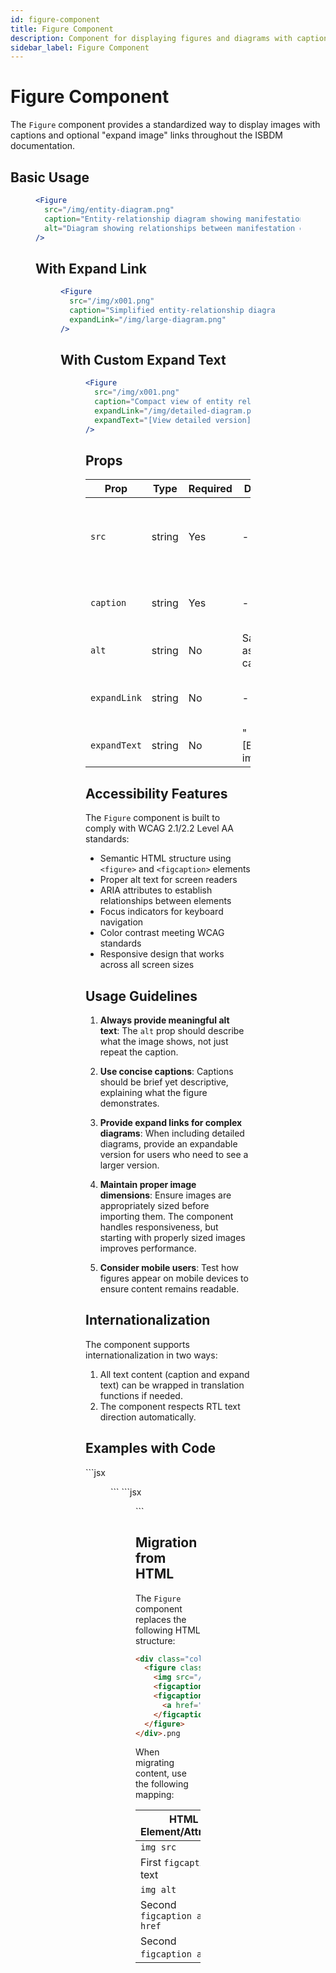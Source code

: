 ```yaml
---
id: figure-component
title: Figure Component
description: Component for displaying figures and diagrams with captions
sidebar_label: Figure Component
---
```



# Figure Component

The `Figure` component provides a standardized way to display images with captions and optional "expand image" links throughout the ISBDM documentation.

## Basic Usage

<Figure 
  src="/img/entity-diagram.png"
  caption="Entity-relationship diagram showing manifestation relationships"
  alt="Diagram showing relationships between manifestation entities"
/>

```jsx
<Figure 
  src="/img/entity-diagram.png"
  caption="Entity-relationship diagram showing manifestation relationships"
  alt="Diagram showing relationships between manifestation entities"
/>
```

## With Expand Link

<Figure 
  src="/img/x001.png"
  caption="Simplified entity-relationship diagram"
  expandLink="/img/large-diagram.png"
/>

```jsx
<Figure 
  src="/img/x001.png"
  caption="Simplified entity-relationship diagram"
  expandLink="/img/large-diagram.png"
/>
```

## With Custom Expand Text

<Figure 
  src="/img/x001.png"
  caption="Compact view of entity relationships"
  expandLink="/img/detailed-diagram.png"
  expandText="[View detailed version]"
/>

```jsx
<Figure 
  src="/img/x001.png"
  caption="Compact view of entity relationships"
  expandLink="/img/detailed-diagram.png"
  expandText="[View detailed version]"
/>
```

## Props

| Prop | Type | Required | Default | Description |
|------|------|----------|---------|-------------|
| `src` | string | Yes | - | Image source path (will be processed through useBaseUrl) |
| `caption` | string | Yes | - | Primary caption text for the figure |
| `alt` | string | No | Same as caption | Alternative text for the image |
| `expandLink` | string | No | - | URL for the expanded view of the image |
| `expandText` | string | No | "[Expand image]" | Text for the expand link |

## Accessibility Features

The `Figure` component is built to comply with WCAG 2.1/2.2 Level AA standards:

- Semantic HTML structure using `<figure>` and `<figcaption>` elements
- Proper alt text for screen readers
- ARIA attributes to establish relationships between elements
- Focus indicators for keyboard navigation
- Color contrast meeting WCAG standards
- Responsive design that works across all screen sizes

## Usage Guidelines

1. **Always provide meaningful alt text**: The `alt` prop should describe what the image shows, not just repeat the caption.

2. **Use concise captions**: Captions should be brief yet descriptive, explaining what the figure demonstrates.

3. **Provide expand links for complex diagrams**: When including detailed diagrams, provide an expandable version for users who need to see a larger version.

4. **Maintain proper image dimensions**: Ensure images are appropriately sized before importing them. The component handles responsiveness, but starting with properly sized images improves performance.

5. **Consider mobile users**: Test how figures appear on mobile devices to ensure content remains readable.

## Internationalization

The component supports internationalization in two ways:

1. All text content (caption and expand text) can be wrapped in translation functions if needed.
2. The component respects RTL text direction automatically.

## Examples with Code

<Tabs>
  <TabItem value="basic" label="Basic Usage">
    ```jsx
    <Figure 
      src="/img/x001.png"
      caption="Basic entity diagram"
    />
    ```
  </TabItem>
  <TabItem value="complete" label="Complete Example">
    ```jsx
    <Figure 
      src="/img/complex-diagram"
      caption="Complex entity-relationship diagram showing all ISBDM properties"
      alt="Detailed technical diagram with nodes representing all ISBDM entity types and connecting lines showing relationships"
      expandLink="/img/complex-diagram-large.png"
      expandText="[View full size diagram]"
    />
    ```
  </TabItem>
</Tabs>

## Migration from HTML

The `Figure` component replaces the following HTML structure:

```html
<div class="col-md-12 my-2 text-center">
  <figure class="figure border border-dark p-2 rounded-2 text-center">
    <img src="/ISBDM/images/x006.png" class="figure-img img-fluid rounded" alt="Diagram description" />
    <figcaption class="figure-caption">Caption text.</figcaption>
    <figcaption class="figure-caption">
      <a href="/ISBDM/docs/fullimages/x006" class="linkImage">[Expand image]</a>
    </figcaption>
  </figure>
</div>.png
```

When migrating content, use the following mapping:

| HTML Element/Attribute | Component Prop |
|------------------------|----------------|
| `img src` | `src` |
| First `figcaption` text | `caption` |
| `img alt` | `alt` |
| Second `figcaption a href` | `expandLink` |
| Second `figcaption a` text | `expandText` |